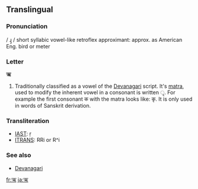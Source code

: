 ==Translingual==

===Pronunciation===
/ ɻ̩ / short syllabic vowel-like retroflex approximant: approx. as American Eng. bird or meter 
<!--Hmm, I can't find the sources, but it's also pronounced just as ri though I'm not sure that's the right IPA-->

===Letter===
'''ऋ'''

# Traditionally classified as a vowel of the [[Devanagari]] script.  It's [[matra]], used to modify the inherent vowel in a consonant is written &#x0943;.  For example the first consonant क with the matra looks like: कृ.  It is only used in words of Sanskrit derivation.

===Transliteration===
*[[w:IAST|IAST]]: ṛ
*[[w:ITRANS|ITRANS]]: RRi or R^i

===See also===
*[[w:Devanagari|Devanagari]]

[[fr:ऋ]]
[[ja:ऋ]]
